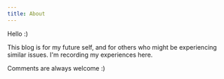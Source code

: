 ```yaml
---
title: About
---
```


Hello :)

This blog is for my future self,
and for others who might be experiencing similar issues.
I'm recording my experiences here.

Comments are always welcome :)
